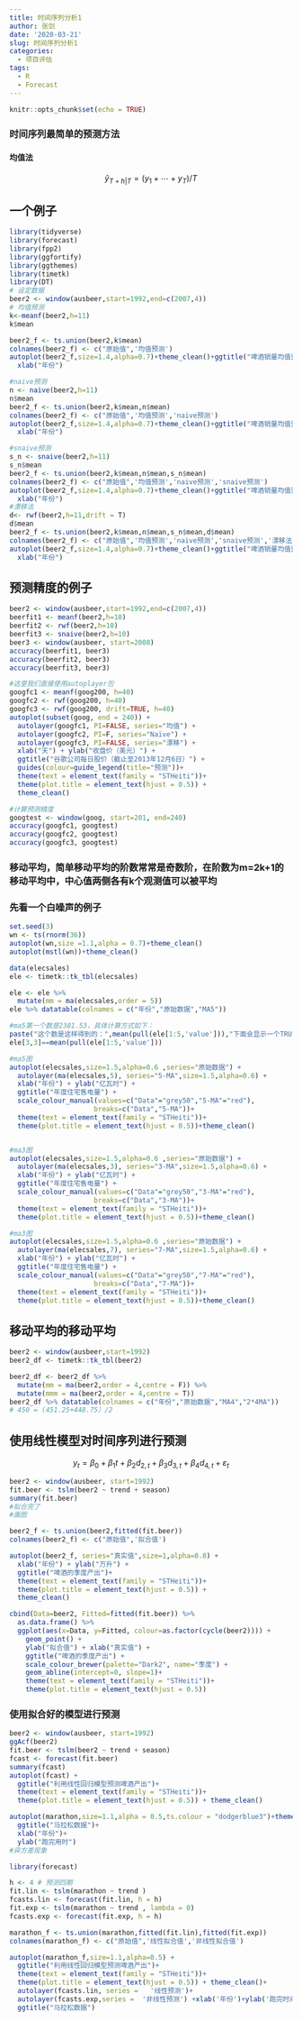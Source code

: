 ```yaml
---
title: 时间序列分析1
author: 张剑
date: '2020-03-21'
slug: 时间序列分析1
categories:
  - 项目评估
tags:
  - R
  - Forecast
---
```


```r
knitr::opts_chunk$set(echo = TRUE)
```
### 时间序列最简单的预测方法
#### 均值法
$$\hat{y}_{T+h | T}=\left(y_{1}+\cdots+y_{T}\right) / T$$

## 一个例子
```r
library(tidyverse)
library(forecast)
library(fpp2)
library(ggfortify)
library(ggthemes)
library(timetk)
library(DT)
# 设定数据
beer2 <- window(ausbeer,start=1992,end=c(2007,4))
# 均值预测
k<-meanf(beer2,h=11)
k$mean

beer2_f <- ts.union(beer2,k$mean)
colnames(beer2_f) <- c("原始值",'均值预测')
autoplot(beer2_f,size=1.4,alpha=0.7)+theme_clean()+ggtitle("啤酒销量均值预测")+
  xlab("年份")

#naive预测
n <- naive(beer2,h=11)
n$mean
beer2_f <- ts.union(beer2,k$mean,n$mean)
colnames(beer2_f) <- c("原始值",'均值预测','naive预测')
autoplot(beer2_f,size=1.4,alpha=0.7)+theme_clean()+ggtitle("啤酒销量均值预测")+
  xlab("年份")

#snaive预测
s_n <- snaive(beer2,h=11)
s_n$mean
beer2_f <- ts.union(beer2,k$mean,n$mean,s_n$mean)
colnames(beer2_f) <- c("原始值",'均值预测','naive预测','snaive预测')
autoplot(beer2_f,size=1.4,alpha=0.7)+theme_clean()+ggtitle("啤酒销量均值预测")+
  xlab("年份")
#漂移法
d<- rwf(beer2,h=11,drift = T)
d$mean
beer2_f <- ts.union(beer2,k$mean,n$mean,s_n$mean,d$mean)
colnames(beer2_f) <- c("原始值",'均值预测','naive预测','snaive预测','漂移法')
autoplot(beer2_f,size=1.4,alpha=0.7)+theme_clean()+ggtitle("啤酒销量均值预测")+
  xlab("年份")
```

## 预测精度的例子
```r
beer2 <- window(ausbeer,start=1992,end=c(2007,4))
beerfit1 <- meanf(beer2,h=10)
beerfit2 <- rwf(beer2,h=10)
beerfit3 <- snaive(beer2,h=10)
beer3 <- window(ausbeer, start=2008)
accuracy(beerfit1, beer3)
accuracy(beerfit2, beer3)
accuracy(beerfit3, beer3)
```
```r
#这里我们直接使用autoplayer包
googfc1 <- meanf(goog200, h=40)
googfc2 <- rwf(goog200, h=40)
googfc3 <- rwf(goog200, drift=TRUE, h=40)
autoplot(subset(goog, end = 240)) +
  autolayer(googfc1, PI=FALSE, series="均值") +
  autolayer(googfc2, PI=F, series="Naïve") +
  autolayer(googfc3, PI=FALSE, series="漂移") +
  xlab("天") + ylab("收盘价（美元）") +
  ggtitle("谷歌公司每日股价（截止至2013年12月6日）") +
  guides(colour=guide_legend(title="预测"))+
  theme(text = element_text(family = "STHeiti"))+
  theme(plot.title = element_text(hjust = 0.5)) + 
  theme_clean()

#计算预测精度
googtest <- window(goog, start=201, end=240)
accuracy(googfc1, googtest)
accuracy(googfc2, googtest)
accuracy(googfc3, googtest)
```

### 移动平均，简单移动平均的阶数常常是奇数阶，在阶数为m=2k+1的移动平均中，中心值两侧各有k个观测值可以被平均
### 先看一个白噪声的例子
```r
set.seed(3)
wn <- ts(rnorm(36))
autoplot(wn,size =1.1,alpha = 0.7)+theme_clean()
autoplot(mstl(wn))+theme_clean()
```



```r
data(elecsales) 
ele <- timetk::tk_tbl(elecsales)

ele <- ele %>%
  mutate(mm = ma(elecsales,order = 5))
ele %>% datatable(colnames = c("年份","原始数据","MA5"))

#ma5第一个数是2381.53，具体计算方式如下：
paste("这个数是这样得到的：",mean(pull(ele[1:5,'value'])),"下面会显示一个TRUE")
ele[3,3]==mean(pull(ele[1:5,'value']))

#ma5图
autoplot(elecsales,size=1.5,alpha=0.6 ,series="原始数据") +
  autolayer(ma(elecsales,5), series="5-MA",size=1.5,alpha=0.6) +
  xlab("年份") + ylab("亿瓦时") +
  ggtitle("年度住宅售电量") +
  scale_colour_manual(values=c("Data"="grey50","5-MA"="red"),
                     breaks=c("Data","5-MA"))+
  theme(text = element_text(family = "STHeiti"))+
  theme(plot.title = element_text(hjust = 0.5))+theme_clean()


#ma3图
autoplot(elecsales,size=1.5,alpha=0.6 ,series="原始数据") +
  autolayer(ma(elecsales,3), series="3-MA",size=1.5,alpha=0.6) +
  xlab("年份") + ylab("亿瓦时") +
  ggtitle("年度住宅售电量") +
  scale_colour_manual(values=c("Data"="grey50","3-MA"="red"),
                     breaks=c("Data","3-MA"))+
  theme(text = element_text(family = "STHeiti"))+
  theme(plot.title = element_text(hjust = 0.5))+theme_clean()

#ma3图
autoplot(elecsales,size=1.5,alpha=0.6 ,series="原始数据") +
  autolayer(ma(elecsales,7), series="7-MA",size=1.5,alpha=0.6) +
  xlab("年份") + ylab("亿瓦时") +
  ggtitle("年度住宅售电量") +
  scale_colour_manual(values=c("Data"="grey50","7-MA"="red"),
                     breaks=c("Data","7-MA"))+
  theme(text = element_text(family = "STHeiti"))+
  theme(plot.title = element_text(hjust = 0.5))+theme_clean()
```
## 移动平均的移动平均

```r

beer2 <- window(ausbeer,start=1992) 
beer2_df <- timetk::tk_tbl(beer2)

beer2_df <- beer2_df %>%
  mutate(mm = ma(beer2,order = 4,centre = F)) %>%
  mutate(mmm = ma(beer2,order = 4,centre = T))
beer2_df %>% datatable(colnames = c("年份","原始数据","MA4","2*4MA"))
# 450 = (451.25+448.75）/2
```

## 使用线性模型对时间序列进行预测
$$y_{t}=\beta_{0}+\beta_{1} t+\beta_{2} d_{2, t}+\beta_{3} d_{3, t}+\beta_{4} d_{4, t}+\varepsilon_{t}$$
```r
beer2 <- window(ausbeer, start=1992)
fit.beer <- tslm(beer2 ~ trend + season)
summary(fit.beer)
#拟合完了
#画图

beer2_f <- ts.union(beer2,fitted(fit.beer))
colnames(beer2_f) <- c("原始值",'拟合值')

autoplot(beer2_f, series="真实值",size=1,alpha=0.8) +
  xlab("年份") + ylab("万升") +
  ggtitle("啤酒的季度产出")+
  theme(text = element_text(family = "STHeiti"))+
  theme(plot.title = element_text(hjust = 0.5)) +
  theme_clean()

cbind(Data=beer2, Fitted=fitted(fit.beer)) %>%
  as.data.frame() %>%
  ggplot(aes(x=Data, y=Fitted, colour=as.factor(cycle(beer2)))) +
    geom_point() +
    ylab("拟合值") + xlab("真实值") +
    ggtitle("啤酒的季度产出") +
    scale_colour_brewer(palette="Dark2", name="季度") +
    geom_abline(intercept=0, slope=1)+
    theme(text = element_text(family = "STHeiti"))+
    theme(plot.title = element_text(hjust = 0.5))
```

### 使用拟合好的模型进行预测
```r
beer2 <- window(ausbeer, start=1992)
ggAcf(beer2)
fit.beer <- tslm(beer2 ~ trend + season)
fcast <- forecast(fit.beer)
summary(fcast)
autoplot(fcast) +
  ggtitle("利用线性回归模型预测啤酒产出")+
  theme(text = element_text(family = "STHeiti"))+
  theme(plot.title = element_text(hjust = 0.5)) + theme_clean()
```
```r
autoplot(marathon,size=1.1,alpha = 0.5,ts.colour = "dodgerblue3")+theme_clean()+
  ggtitle("马拉松数据")+
  xlab("年份")+
  ylab("跑完用时")
#异方差现象
```

```r
library(forecast)

h <- 4 # 预测四期
fit.lin <- tslm(marathon ~ trend )
fcasts.lin <- forecast(fit.lin, h = h)
fit.exp <- tslm(marathon ~ trend , lambda = 0)
fcasts.exp <- forecast(fit.exp, h = h)

marathon_f <- ts.union(marathon,fitted(fit.lin),fitted(fit.exp))
colnames(marathon_f) <- c("原始值",'线性拟合值','非线性拟合值')

autoplot(marathon_f,size=1.1,alpha=0.5) +
  ggtitle("利用线性回归模型预测啤酒产出")+
  theme(text = element_text(family = "STHeiti"))+
  theme(plot.title = element_text(hjust = 0.5)) + theme_clean()+
  autolayer(fcasts.lin, series =   '线性预测')+
  autolayer(fcasts.exp,series =  '非线性预测') +xlab('年份')+ylab('跑完时间')+
  ggtitle("马拉松数据")
```




